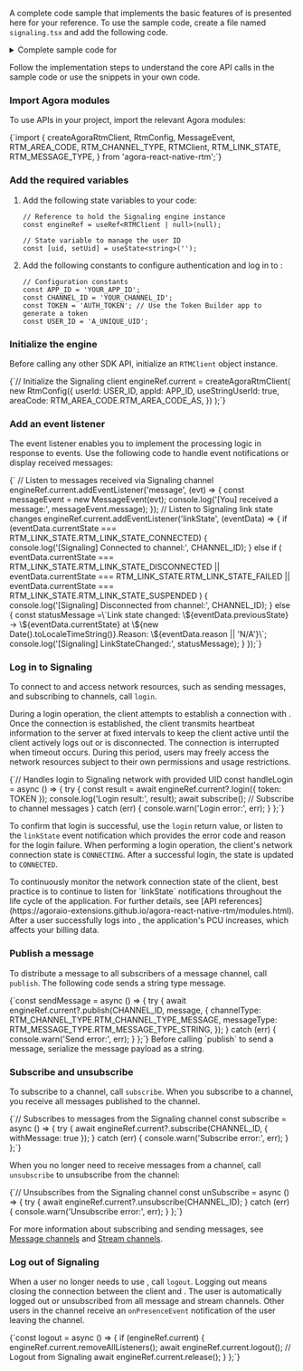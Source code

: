 <PlatformWrapper platform="react-native">


A complete code sample that implements the basic features of <Vpd k="NAME" /> is presented here for your reference. To use the sample code, create a file named `signaling.tsx` and add the following code.

<details>
<summary>Complete sample code for <Vpd k="PRODUCT" /></summary>
<CodeBlock language="tsx" showLineNumbers>
{`import React, { useEffect, useRef, useState } from 'react';
  View,
  Text,
  TextInput,
  TouchableOpacity,
  FlatList,
  StyleSheet,
  KeyboardAvoidingView,
  Platform,
} from 'react-native';

  createAgoraRtmClient,
  RtmConfig,
  MessageEvent,
  RTM_AREA_CODE,
  RTM_CHANNEL_TYPE,
  RTMClient,
  RTM_LINK_STATE,
  RTM_MESSAGE_TYPE,
} from 'agora-react-native-rtm';

// Message data structure
interface ChatMessage {
  id: number;
  text: string;
  sender: string;
  timestamp?: number;
}

// Configuration constants
const APP_ID = 'YOUR_APP_ID';
const CHANNEL_ID = 'TYPE_CHANNEL_ID';
const TOKEN = 'AUTH_TOKEN'; // You can use the token builder app to generate a token
const USER_ID = 'A_UNIQUE_UID';

  // Refs to hold the signaling engine instance and the FlatList
  const engineRef = useRef<RTMClient | null>(null);
  const flatListRef = useRef<FlatList<ChatMessage>>(null);

  // State management
  const [uid, setUid] = useState<string>('');
  const [message, setMessage] = useState<string>('');
  const [messages, setMessages] = useState<ChatMessage[]>([]);
  const [isLoggedIn, setIsLoggedIn] = useState<boolean>(false);
  const [engineReady, setEngineReady] = useState<boolean>(false);

  useEffect(() => {
    const init = async () => {
      if (!APP_ID) {
        console.warn('Please provide a valid APP_ID');
        return;
      }

      // Initialize the Signaling client
      engineRef.current = createAgoraRtmClient(
        new RtmConfig({
          userId: USER_ID,
          appId: APP_ID,
          useStringUserId: true,
          areaCode: RTM_AREA_CODE.RTM_AREA_CODE_AS,
        })
      );

      setEngineReady(true);

      // Listen to messages received via Signaling channel
      engineRef.current.addEventListener('message', (evt) => {
        const messageEvent = new MessageEvent(evt);

        setMessages(prev => [
          ...prev,
          {
            id: Date.now(),
            text: messageEvent.message ?? '',
            sender: messageEvent.publisher || 'remote',
            timestamp: messageEvent.timestamp,
          },
        ]);
      });

      // Listen to Signaling link state changes
      engineRef.current.addEventListener('linkState', (eventData) => {
        if (eventData.currentState === RTM_LINK_STATE.RTM_LINK_STATE_CONNECTED) {
          console.log('[Signaling] Connected to channel:', CHANNEL_ID);
          setIsLoggedIn(true);
        } else if (
          eventData.currentState === RTM_LINK_STATE.RTM_LINK_STATE_DISCONNECTED ||
          eventData.currentState === RTM_LINK_STATE.RTM_LINK_STATE_FAILED ||
          eventData.currentState === RTM_LINK_STATE.RTM_LINK_STATE_SUSPENDED
        ) {
          console.log('[Signaling] Disconnected from channel:', CHANNEL_ID);
          setIsLoggedIn(false);
        } else {
            const statusMessage = \`Link state changed: \${eventData.previousState} → \${\eventData.currentState} at \${new Date().toLocaleTimeString()}.\nReason: \${\eventData.reason || 'N/A'}\`;
            console.log('[Signaling] LinkStateChanged:', statusMessage);
        }
      });
    };

    init();

    // Logout function on component unmount
    return () => {
      const logout = async () => {
        if (engineRef.current) {
          engineRef.current.removeAllListeners();
          await unSubscribe(); // Unsubscribe from the channel
          await engineRef.current.logout(); // Logout from Signaling
          await engineRef.current.release();
        }
      };
      logout();
    };
  }, []);

  // Handles login to Signaling network with provided UID
  const handleLogin = async () => {
    if (!uid.trim()) {
      return;
    }
    try {
      const result = await engineRef.current?.login({ token: TOKEN });
      console.log('Login result:', result);
      setIsLoggedIn(true);
      await subscribe(); // Subscribe to channel messages
    } catch (err) {
      console.warn('Login error:', err);
    }
  };

  // Sends a message through the Signaling channel
  const sendMessage = async () => {
    if (!message.trim()) {
      return;
    }
    try {
      await engineRef.current?.publish(CHANNEL_ID, message, {
        channelType: RTM_CHANNEL_TYPE.RTM_CHANNEL_TYPE_MESSAGE,
        messageType: RTM_MESSAGE_TYPE.RTM_MESSAGE_TYPE_STRING,
      });

      // Append sent message to local chat view
      setMessages((prev) => [
        ...prev,
        { id: Date.now(), text: message, sender: 'local' },
      ]);
      setMessage('');
    } catch (err) {
      console.warn('Send error:', err);
    }
  };

  // Subscribes to messages from the Signaling channel
  const subscribe = async () => {
    try {
      await engineRef.current?.subscribe(CHANNEL_ID, { withMessage: true });
    } catch (err) {
      console.warn('Subscribe error:', err);
    }
  };

  // Unsubscribes from the Signaling channel
  const unSubscribe = async () => {
    try {
      await engineRef.current?.unsubscribe(CHANNEL_ID);
    } catch (err) {
      console.warn('Unsubscribe error:', err);
    }
  };

  // Renders a single chat message
  const renderItem = ({ item }: { item: ChatMessage }) => (
    <View
      style={[
        styles.messageBubble,
        item.sender === 'local' ? styles.localBubble : styles.remoteBubble,
      ]}
    >
      <Text style={styles.messageText}>{item.text}</Text>
    </View>
  );

  // UI: Login screen if not connected to Signaling yet
  if (!isLoggedIn) {
    return (
      <View style={styles.loginContainer}>
        <View style={styles.loginBox}>
          <TextInput
            style={styles.loginInput}
            placeholder="Enter your UID"
            value={uid}
            onChangeText={setUid}
          />
          <TouchableOpacity
            style={[
              styles.sendButton,
              { backgroundColor: engineReady ? '#007AFF' : '#ccc' },
            ]}
            onPress={handleLogin}
            disabled={!engineReady}
          >
            <Text style={styles.sendButtonText}>Login</Text>
          </TouchableOpacity>
        </View>
      </View>
    );
  }

  // UI: Chat interface once logged into Signaling
  return (
    <KeyboardAvoidingView
      style={styles.container}
      behavior={Platform.OS === 'ios' ? 'padding' : undefined}
      keyboardVerticalOffset={90}
    >
      <FlatList
        ref={flatListRef}
        data={messages}
        renderItem={renderItem}
        keyExtractor={(item) => item.id.toString()}
        contentContainerStyle={styles.messageList}
        onContentSizeChange={() =>
          flatListRef.current?.scrollToEnd({ animated: true })
        }
      />
      <View style={styles.inputRow}>
        <TextInput
          style={styles.input}
          placeholder="Type a message"
          value={message}
          onChangeText={setMessage}
        />
        <TouchableOpacity
          style={styles.sendButton}
          onPress={sendMessage}
          disabled={!message.trim()}
        >
          <Text style={styles.sendButtonText}>Send</Text>
        </TouchableOpacity>
      </View>
    </KeyboardAvoidingView>
  );
}`}
</CodeBlock>
</details>

Follow the implementation steps to understand the core API calls in the sample code or use the snippets in your own code.
 
### Import Agora modules

To use <Vg k="SIG" /> APIs in your project, import the relevant Agora modules:

<CodeBlock language="tsx" showLineNumbers>
{`import {
  createAgoraRtmClient,
  RtmConfig,
  MessageEvent,
  RTM_AREA_CODE,
  RTM_CHANNEL_TYPE,
  RTMClient,
  RTM_LINK_STATE,
  RTM_MESSAGE_TYPE,
} from 'agora-react-native-rtm';`}
</CodeBlock>

### Add the required variables

1. Add the following state variables to your code:

   ```tsx
   // Reference to hold the Signaling engine instance
   const engineRef = useRef<RTMClient | null>(null);

   // State variable to manage the user ID
   const [uid, setUid] = useState<string>('');
   ```

2. Add the following constants to configure authentication and log in to <Vg k="SIG" />:

   ```tsx
   // Configuration constants
   const APP_ID = 'YOUR_APP_ID';
   const CHANNEL_ID = 'YOUR_CHANNEL_ID';
   const TOKEN = 'AUTH_TOKEN'; // Use the Token Builder app to generate a token
   const USER_ID = 'A_UNIQUE_UID';
   ```

### Initialize the <Vpd k="PRODUCT"/> engine

Before calling any other <Vg k="SIG" /> SDK API, initialize an `RTMClient` object instance.

<CodeBlock language="tsx" showLineNumbers>
{`// Initialize the Signaling client
engineRef.current = createAgoraRtmClient(
    new RtmConfig({
        userId: USER_ID,
        appId: APP_ID,
        useStringUserId: true,
        areaCode: RTM_AREA_CODE.RTM_AREA_CODE_AS,
    })
);`}
</CodeBlock>

### Add an event listener

The event listener enables you to implement the processing logic in response to <Vg k="SIG" /> events. Use the following code to handle event notifications or display received messages:

<CodeBlock language="tsx" showLineNumbers>
{` // Listen to messages received via Signaling channel
engineRef.current.addEventListener('message', (evt) => {
    const messageEvent = new MessageEvent(evt);
    console.log('[You] received a message:', messageEvent.message);
});
// Listen to Signaling link state changes
engineRef.current.addEventListener('linkState', (eventData) => {
    if (eventData.currentState === RTM_LINK_STATE.RTM_LINK_STATE_CONNECTED) {
        console.log('[Signaling] Connected to channel:', CHANNEL_ID);
    } else if (
        eventData.currentState === RTM_LINK_STATE.RTM_LINK_STATE_DISCONNECTED ||
        eventData.currentState === RTM_LINK_STATE.RTM_LINK_STATE_FAILED ||
        eventData.currentState === RTM_LINK_STATE.RTM_LINK_STATE_SUSPENDED
    ) {
        console.log('[Signaling] Disconnected from channel:', CHANNEL_ID);
    } else {
        const statusMessage =\`Link state changed: \${eventData.previousState} → \${eventData.currentState} at \${new Date().toLocaleTimeString()}.Reason: \${eventData.reason || 'N/A'}\`;
        console.log('[Signaling] LinkStateChanged:', statusMessage);
    }
});`}
</CodeBlock>

### Log in to Signaling

To connect to <Vg k="SIG" /> and access <Vg k="SIG" /> network resources, such as sending messages, and subscribing to channels, call `login`.

During a login operation, the client attempts to establish a connection with <Vg k="SIG" />. Once the connection is established, the client transmits heartbeat information to the <Vg k="SIG" /> server at fixed intervals to keep the client active until the client actively logs out or is disconnected. The connection is interrupted when timeout occurs. During this period, users may freely access the <Vg k="SIG" /> network resources subject to their own permissions and usage restrictions.

<CodeBlock language="tsx" showLineNumbers>
{`// Handles login to Signaling network with provided UID
const handleLogin = async () => {
    try {
      const result = await engineRef.current?.login({ token: TOKEN });
      console.log('Login result:', result);
      await subscribe(); // Subscribe to channel messages
    } catch (err) {
      console.warn('Login error:', err);
    }
};`}
</CodeBlock>


To confirm that login is successful, use the `login` return value, or listen to the `linkState` event notification which provides the error code and reason for the login failure. When performing a login operation, the client's network connection state is `CONNECTING`. After a successful login, the state is updated to `CONNECTED`. 

<Admonition title="Best practice">
To continuously monitor the network connection state of the client, best practice is to continue to listen for `linkState` notifications throughout the life cycle of the application. For further details, see [API references](https://agoraio-extensions.github.io/agora-react-native-rtm/modules.html).
</Admonition>

<Admonition type="caution">
After a user successfully logs into <Vg k="SIG"/>, the application's PCU increases, which affects your billing data.
</Admonition>

### Publish a message

To distribute a message to all subscribers of a message channel, call `publish`. The following code sends a string type message.

<CodeBlock language="tsx" showLineNumbers>
{`const sendMessage = async () => {
    try {
      await engineRef.current?.publish(CHANNEL_ID, message, {
        channelType: RTM_CHANNEL_TYPE.RTM_CHANNEL_TYPE_MESSAGE,
        messageType: RTM_MESSAGE_TYPE.RTM_MESSAGE_TYPE_STRING,
      });
    } catch (err) {
      console.warn('Send error:', err);
    }
};`}
</CodeBlock>

<Admonition type="info">
Before calling `publish` to send a message, serialize the message payload as a string. 
</Admonition>
 
### Subscribe and unsubscribe

To subscribe to a channel, call `subscribe`. When you subscribe to a channel, you receive all messages published to the channel.

<CodeBlock language="tsx" showLineNumbers>
{`// Subscribes to messages from the Signaling channel
const subscribe = async () => {
    try {
      await engineRef.current?.subscribe(CHANNEL_ID, { withMessage: true });
    } catch (err) {
      console.warn('Subscribe error:', err);
    }
};`}
</CodeBlock>

When you no longer need to receive messages from a channel, call `unsubscribe` to unsubscribe from the channel:

<CodeBlock language="tsx" showLineNumbers>
{`// Unsubscribes from the Signaling channel
const unSubscribe = async () => {
    try {
      await engineRef.current?.unsubscribe(CHANNEL_ID);
    } catch (err) {
      console.warn('Unsubscribe error:', err);
    }
};`}
</CodeBlock>

For more information about subscribing and sending messages, see [Message channels](../core-functionality/message-channel) and [Stream channels](../core-functionality/stream-channel).

### Log out of Signaling

When a user no longer needs to use <Vg k="SIG" />, call `logout`. Logging out means closing the connection between the client and <Vg k="SIG" />. The user is automatically logged out or unsubscribed from all message and stream channels. Other users in the channel receive an `onPresenceEvent` notification of the user leaving the channel.

<CodeBlock language="tsx" showLineNumbers>
{`const logout = async () => {
    if (engineRef.current) {
        engineRef.current.removeAllListeners();
        await engineRef.current.logout(); // Logout from Signaling
        await engineRef.current.release();
    }
};`}
</CodeBlock>


</PlatformWrapper>